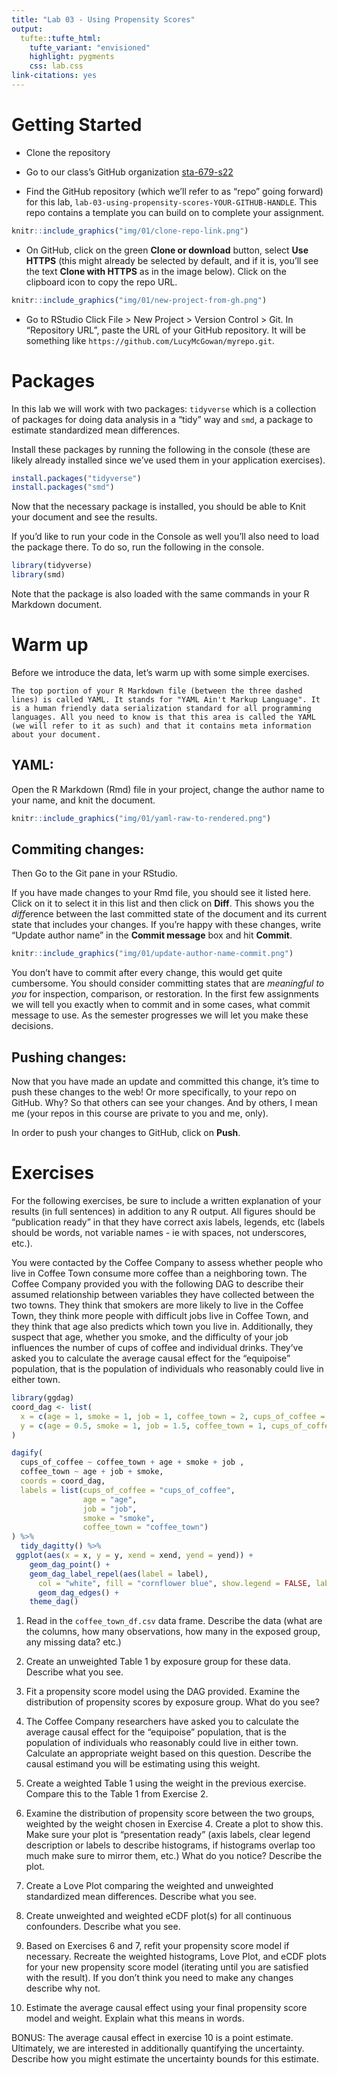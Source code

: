 ```yaml
---
title: "Lab 03 - Using Propensity Scores"
output: 
  tufte::tufte_html:
    tufte_variant: "envisioned"
    highlight: pygments
    css: lab.css
link-citations: yes
---
```


# Getting Started

- Clone the repository 

- Go to our class's GitHub organization [sta-679-s22](https://github.com/sta-679-s22)
- Find the GitHub repository (which we'll refer to as "repo" going forward) for this lab, `lab-03-using-propensity-scores-YOUR-GITHUB-HANDLE`. This repo contains a template you can build on to complete your assignment.

```r
knitr::include_graphics("img/01/clone-repo-link.png")
```

- On GitHub, click on the green **Clone or download** button, select **Use HTTPS** (this might already be selected by default, and if it is, you'll see the text **Clone with HTTPS** as in the image below). Click on the clipboard icon to copy the repo URL.

```r
knitr::include_graphics("img/01/new-project-from-gh.png")
```

- Go to RStudio Click File > New Project > Version Control > Git. In "Repository URL", paste the URL of your GitHub repository. It will be something like `https://github.com/LucyMcGowan/myrepo.git`.

# Packages

In this lab we will work with two packages: `tidyverse` which is a collection of packages for doing data analysis in a "tidy" way and `smd`, a package to estimate standardized mean differences.

Install these packages by running the following in the console (these are likely already installed since we've used them in your application exercises).

```r
install.packages("tidyverse")
install.packages("smd")
```

Now that the necessary package is installed, you should be able to Knit your document and see the results.

If you'd like to run your code in the Console as well you'll also need to load the package there. To do so, run the following in the console. 

```r
library(tidyverse) 
library(smd)
```

Note that the package is also loaded with the same commands in your R Markdown document.

# Warm up

Before we introduce the data, let's warm up with some simple exercises. 


```marginfigure
The top portion of your R Markdown file (between the three dashed lines) is called YAML. It stands for "YAML Ain't Markup Language". It is a human friendly data serialization standard for all programming languages. All you need to know is that this area is called the YAML (we will refer to it as such) and that it contains meta information about your document.
```

## YAML: 

Open the R Markdown (Rmd) file in your project, change the author name to your name, and knit the document.

```r
knitr::include_graphics("img/01/yaml-raw-to-rendered.png")
```

## Commiting changes:

Then Go to the Git pane in your RStudio.

If you have made changes to your Rmd file, you should see it listed here. Click on it to select it in this list and then click on **Diff**. This shows you the *diff*erence between the last committed state of the document and its current state that includes your changes. If you're happy with these changes, write "Update author name" in the **Commit message** box and hit **Commit**.

```r
knitr::include_graphics("img/01/update-author-name-commit.png")
```

You don't have to commit after every change, this would get quite cumbersome. You should consider committing states that are *meaningful to you* for inspection, comparison, or restoration. In the first few assignments we will tell you exactly when to commit and in some cases, what commit message to use. As the semester progresses we will let you make these decisions.

## Pushing changes: 

Now that you have made an update and committed this change, it's time to push these changes to the web! Or more specifically, to your repo on GitHub. Why? So that others can see your changes. And by others, I mean me (your repos in this course are private to you and me, only). 

In order to push your changes to GitHub, click on **Push**. 

# Exercises

For the following exercises, be sure to include a written explanation of your results (in full sentences) in addition to any R output. All figures should be "publication ready" in that they have correct axis labels, legends, etc (labels should be words, not variable names - ie with spaces, not underscores, etc.).

You were contacted by the Coffee Company to assess whether people who live in Coffee Town consume more coffee than a neighboring town. The Coffee Company provided you with the following DAG to describe their assumed relationship between variables they have collected between the two towns. They think that smokers are more likely to live in the Coffee Town, they think more people with difficult jobs live in Coffee Town, and they think that age also predicts which town you live in. Additionally, they suspect that age, whether you smoke, and the difficulty of your job influences the number of cups of coffee and individual drinks. They've asked you to calculate the average causal effect for the "equipoise" population, that is the population of individuals who reasonably could live in either town.

```r
library(ggdag)
coord_dag <- list( 
  x = c(age = 1, smoke = 1, job = 1, coffee_town = 2, cups_of_coffee = 3),
  y = c(age = 0.5, smoke = 1, job = 1.5, coffee_town = 1, cups_of_coffee = .8) 
) 

dagify(
  cups_of_coffee ~ coffee_town + age + smoke + job ,
  coffee_town ~ age + job + smoke,
  coords = coord_dag,
  labels = list(cups_of_coffee = "cups_of_coffee",
                age = "age",
                job = "job",
                smoke = "smoke",
                coffee_town = "coffee_town")
) %>%
  tidy_dagitty() %>%
 ggplot(aes(x = x, y = y, xend = xend, yend = yend)) +
    geom_dag_point() +
    geom_dag_label_repel(aes(label = label),
      col = "white", fill = "cornflower blue", show.legend = FALSE, label.padding = .5) +
      geom_dag_edges() +
    theme_dag()
```


1. Read in the `coffee_town_df.csv` data frame. Describe the data (what are the columns, how many observations, how many in the exposed group, any missing data? etc.)

2. Create an unweighted Table 1 by exposure group for these data. Describe what you see.

3. Fit a propensity score model using the DAG provided. Examine the distribution of propensity scores by exposure group. What do you see?

4. The Coffee Company researchers have asked you to calculate the average causal effect for the "equipoise" population, that is the population of individuals who reasonably could live in either town. Calculate an appropriate weight based on this question. Describe the causal estimand you will be estimating using this weight.

5. Create a weighted Table 1 using the weight in the previous exercise. Compare this to the Table 1 from Exercise 2.

6. Examine the distribution of propensity score between the two groups, weighted by the weight chosen in Exercise 4. Create a plot to show this. Make sure your plot is "presentation ready" (axis labels, clear legend description or labels to describe histograms, if histograms overlap too much make sure to mirror them, etc.) What do you notice? Describe the plot.

7. Create a Love Plot comparing the weighted and unweighted standardized mean differences. Describe what you see.

8. Create unweighted and weighted eCDF plot(s) for all continuous confounders. Describe what you see.

9. Based on Exercises 6 and 7, refit your propensity score model if necessary. Recreate the weighted histograms, Love Plot, and eCDF plots for your new propensity score model (iterating until you are satisfied with the result). If you don't think you need to make any changes describe why not.

10. Estimate the average causal effect using your final propensity score model and weight. Explain what this means in words. 

BONUS: The average causal effect in exercise 10 is a point estimate. Ultimately, we are interested in additionally quantifying the uncertainty. Describe how you might estimate the uncertainty bounds for this estimate.